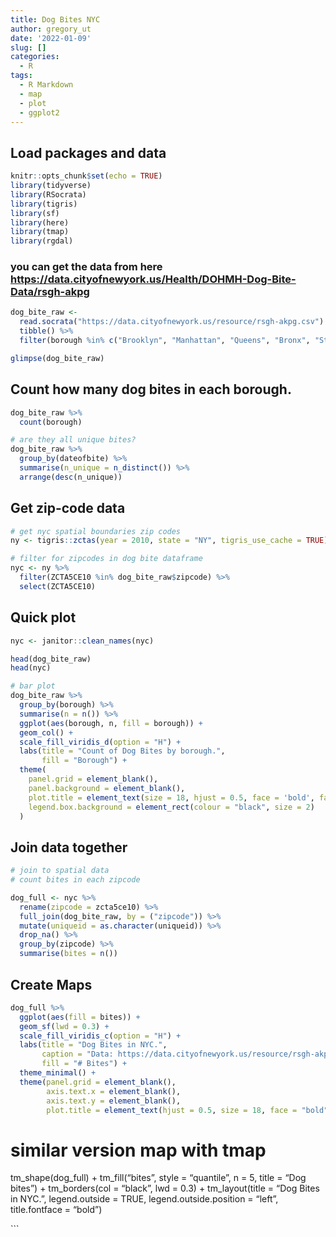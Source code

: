 ```yaml
---
title: Dog Bites NYC
author: gregory_ut
date: '2022-01-09'
slug: []
categories:
  - R
tags:
  - R Markdown
  - map
  - plot
  - ggplot2
---
```



## Load packages and data
```r
knitr::opts_chunk$set(echo = TRUE)
library(tidyverse)
library(RSocrata)
library(tigris)
library(sf)
library(here)
library(tmap)
library(rgdal)
```


### you can get the data from here <https://data.cityofnewyork.us/Health/DOHMH-Dog-Bite-Data/rsgh-akpg>

```r
dog_bite_raw <- 
  read.socrata("https://data.cityofnewyork.us/resource/rsgh-akpg.csv") %>%
  tibble() %>%
  filter(borough %in% c("Brooklyn", "Manhattan", "Queens", "Bronx", "Staten Island"))

glimpse(dog_bite_raw)
```


## Count how many dog bites in each borough.
```r
dog_bite_raw %>%
  count(borough)

# are they all unique bites?
dog_bite_raw %>%
  group_by(dateofbite) %>%
  summarise(n_unique = n_distinct()) %>%
  arrange(desc(n_unique))
```


## Get zip-code data
```r
# get nyc spatial boundaries zip codes
ny <- tigris::zctas(year = 2010, state = "NY", tigris_use_cache = TRUE)

# filter for zipcodes in dog bite dataframe
nyc <- ny %>%
  filter(ZCTA5CE10 %in% dog_bite_raw$zipcode) %>%
  select(ZCTA5CE10)

```

## Quick plot
```r

nyc <- janitor::clean_names(nyc)

head(dog_bite_raw)   
head(nyc)

# bar plot
dog_bite_raw %>%
  group_by(borough) %>%
  summarise(n = n()) %>%
  ggplot(aes(borough, n, fill = borough)) +
  geom_col() +
  scale_fill_viridis_d(option = "H") +
  labs(title = "Count of Dog Bites by borough.",
       fill = "Borough") +
  theme(
    panel.grid = element_blank(),
    panel.background = element_blank(),
    plot.title = element_text(size = 18, hjust = 0.5, face = 'bold', family = 'sans'),
    legend.box.background = element_rect(colour = "black", size = 2)
  )

```


## Join data together
```r
# join to spatial data
# count bites in each zipcode

dog_full <- nyc %>%
  rename(zipcode = zcta5ce10) %>%
  full_join(dog_bite_raw, by = ("zipcode")) %>%
  mutate(uniqueid = as.character(uniqueid)) %>%
  drop_na() %>%
  group_by(zipcode) %>% 
  summarise(bites = n())

```

## Create Maps
```r
dog_full %>%
  ggplot(aes(fill = bites)) +
  geom_sf(lwd = 0.3) +
  scale_fill_viridis_c(option = "H") +
  labs(title = "Dog Bites in NYC.",
       caption = "Data: https://data.cityofnewyork.us/resource/rsgh-akpg.csv",
       fill = "# Bites") +
  theme_minimal() +
  theme(panel.grid = element_blank(),
        axis.text.x = element_blank(),
        axis.text.y = element_blank(),
        plot.title = element_text(hjust = 0.5, size = 18, face = "bold"))

```


# similar version map with tmap
tm_shape(dog_full) +
  tm_fill("bites",
          style = "quantile",
          n = 5,
          title = "Dog bites") +
  tm_borders(col = "black",
             lwd = 0.3) +
  tm_layout(title = "Dog Bites in NYC.",
            legend.outside = TRUE,
            legend.outside.position = "left",
            title.fontface = "bold")

```